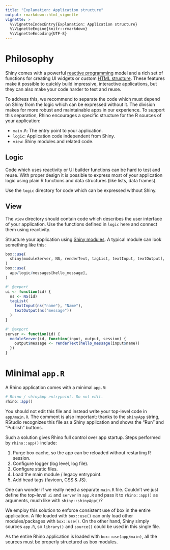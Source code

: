 ```yaml
---
title: "Explanation: Application structure"
output: rmarkdown::html_vignette
vignette: >
  %\VignetteIndexEntry{Explanation: Application structure}
  %\VignetteEngine{knitr::rmarkdown}
  %\VignetteEncoding{UTF-8}
---
```


# Philosophy
Shiny comes with a powerful
[reactive programming](https://shiny.rstudio.com/articles/reactivity-overview.html) model
and a rich set of functions for creating UI widgets
or custom [HTML structure](https://shiny.rstudio.com/articles/tag-glossary.html).
These features make it possible to quickly build impressive, interactive applications,
but they can also make your code harder to test and reuse.

To address this, we recommend to separate the code which must depend on Shiny
from the logic which can be expressed without it.
The division makes for more robust and maintainable apps in our experience.
To support this separation,
Rhino encourages a specific structure for the R sources of your application:

* `main.R`: The entry point to your application.
* `logic`: Application code independent from Shiny.
* `view`: Shiny modules and related code.

## Logic
Code which uses reactivity or UI builder functions can be hard to test and reuse.
With proper design it is possible to express most of your application logic
using plain R functions and data structures (like lists, data frames).

Use the `logic` directory for code which can be expressed without Shiny.

## View
The `view` directory should contain code which describes the user interface of your application.
Use the functions defined in `logic` here and connect them using reactivity.

Structure your application using [Shiny modules](https://shiny.rstudio.com/articles/modules.html).
A typical module can look something like this:
```r
box::use(
  shiny[moduleServer, NS, renderText, tagList, textInput, textOutput],
)
box::use(
  app/logic/messages[hello_message],
)

#' @export
ui <- function(id) {
  ns <- NS(id)
  tagList(
    textInput(ns("name"), "Name"),
    textOutput(ns("message"))
  )
}

#' @export
server <- function(id) {
  moduleServer(id, function(input, output, session) {
    output$message <- renderText(hello_message(input$name))
  })
}
```


# Minimal `app.R`
A Rhino application comes with a minimal `app.R`:
```r
# Rhino / shinyApp entrypoint. Do not edit.
rhino::app()
```

You should not edit this file and instead write your top-level code in `app/main.R`.
The comment is also important:
thanks to the `shinyApp` string, RStudio recognizes this file as a Shiny application
and shows the "Run" and "Publish" buttons.

Such a solution gives Rhino full control over app startup.
Steps performed by `rhino::app()` include:

1. Purge box cache, so the app can be reloaded without restarting R session.
2. Configure logger (log level, log file).
3. Configure static files.
4. Load the main module / legacy entrypoint.
5. Add head tags (favicon, CSS & JS).

One can wonder if we really need a separate `main.R` file.
Couldn't we just define the top-level `ui` and `server` in `app.R`
and pass it to `rhino::app()` as arguments, much like with `shiny::shinyApp()`?

We employ this solution to enforce consistent use of box in the entire application.
A file loaded with `box::use()` can only load other modules/packages with `box::use()`.
On the other hand, Shiny simply sources `app.R`,
so `library()` and `source()` could be used in this single file.

As the entire Rhino application is loaded with `box::use(app/main)`,
all the sources must be properly structured as box modules.

